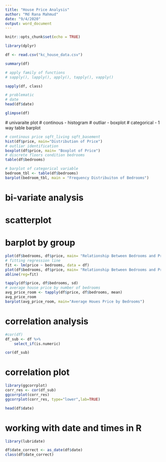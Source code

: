 ```yaml
---
title: "House Price Analysis"
author: "Md Rana Mahmud"
date: "9/4/2020"
output: word_document
---
```


```r
knitr::opts_chunk$set(echo = TRUE)
```

```r
library(dplyr)
```



```r
df <- read.csv("kc_house_data.csv")
```

```r
summary(df)
```

```r
# apply family of functions
# sapply(), lapply(), apply(), tapply(), vapply()

sapply(df, class)

# problematic 
# date
head(df$date)
```


```r
glimpse(df)
```
 # univaraite plot
 # continous - histogram
 # outliar - boxplot
 # categorical - 1 way table barplot
```r
# continous price sqft_living sqft_basement
hist(df$price, main="Distribution of Price")
# outliar identification
boxplot(df$price, main= "Boxplot of Price")
# discrete floors condition bedrooms
table(df$bedrooms)

# barplot of categorical variable
bedroom_tbl <- table(df$bedrooms)
barplot(bedroom_tbl, main = "Frequency Distribuiton of Bedrooms")
```

# bi-variate analysis
# scatterplot
# barplot by group
```r
plot(df$bedrooms, df$price, main= "Relationship Between Bedrooms and Price")
# fitting regression line
fit <- lm(price ~ bedrooms, data = df)
plot(df$bedrooms, df$price, main= "Relationship Between Bedrooms and Price", xlab = "Number of Bedrooms", ylab = "Price")
abline(reg=fit)
```


```r
tapply(df$price, df$bedrooms, sd)
# average house price by number of bedrooms
avg_price_room <- tapply(df$price, df$bedrooms, mean)
avg_price_room
barplot(avg_price_room, main="Average Houes Price by Bedrooms")
```


# correlation analysis


```r
#cor(df)
df_sub <- df %>%
    select_if(is.numeric)

cor(df_sub)
```

# correlation plot

```r
library(ggcorrplot)
corr_res <- cor(df_sub)
ggcorrplot(corr_res)
ggcorrplot(corr_res, type="lower",lab=TRUE)
```


```r
head(df$date)
```
# working with date and times in R
```r
library(lubridate)
```
```r
df$date_correct <- as_date(df$date)
class(df$date_correct)
```


